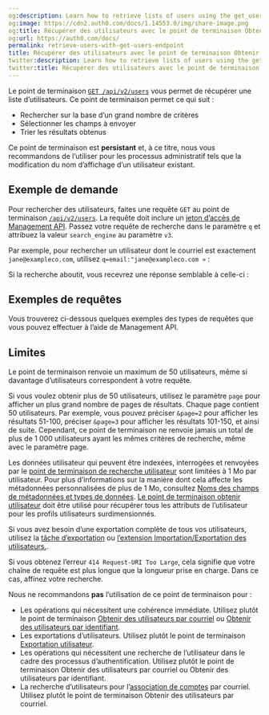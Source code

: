 ```yaml
---
og:description: Learn how to retrieve lists of users using the get_users endpoint.
og:image: https://cdn2.auth0.com/docs/1.14553.0/img/share-image.png
og:title: Récupérer des utilisateurs avec le point de terminaison Obtenir utilisateur
og:url: https://auth0.com/docs/
permalink: retrieve-users-with-get-users-endpoint
title: Récupérer des utilisateurs avec le point de terminaison Obtenir utilisateur
twitter:description: Learn how to retrieve lists of users using the get_users endpoint.
twitter:title: Récupérer des utilisateurs avec le point de terminaison Obtenir utilisateur
---
```


Le point de terminaison [`GET /api/v2/users`](/api/management/v2#!/Users/get_users) vous permet de récupérer une liste d’utilisateurs. Ce point de terminaison permet ce qui suit :

* Rechercher sur la base d’un grand nombre de critères
* Sélectionner les champs à envoyer
* Trier les résultats obtenus

Ce point de terminaison est **persistant** et, à ce titre, nous vous recommandons de l’utiliser pour les processus administratif tels que la modification du nom d’affichage d’un utilisateur existant.

## Exemple de demande

Pour rechercher des utilisateurs, faites une requête `GET` au point de terminaison [`/api/v2/users`](/api/management/v2#!/Users/get_users). La requête doit inclure un [jeton d’accès de Management API](/security/tokens/access-tokens/management-api-access-tokens). Passez votre requête de recherche dans le paramètre `q` et attribuez la valeur `search_engine` au paramètre `v3`.

Par exemple, pour rechercher un utilisateur dont le courriel est exactement `jane@exampleco.com`, utilisez `q=email:"jane@exampleco.com »` :



Si la recherche aboutit, vous recevrez une réponse semblable à celle-ci :



## Exemples de requêtes

Vous trouverez ci-dessous quelques exemples des types de requêtes que vous pouvez effectuer à l’aide de Management API.



## Limites

Le point de terminaison renvoie un maximum de 50 utilisateurs, même si davantage d’utilisateurs correspondent à votre requête.

Si vous voulez obtenir plus de 50 utilisateurs, utilisez le paramètre `page` pour afficher un plus grand nombre de pages de résultats. Chaque page contient 50 utilisateurs. Par exemple, vous pouvez préciser `&page=2` pour afficher les résultats 51-100, préciser `&page=3` pour afficher les résultats 101-150, et ainsi de suite. Cependant, ce point de terminaison ne renvoie jamais un total de plus de 1 000 utilisateurs ayant les mêmes critères de recherche, même avec le paramètre page.

Les données utilisateur qui peuvent être indexées, interrogées et renvoyées par le [point de terminaison de recherche utilisateur](https://auth0.com/docs/api/management/v2/users/get-users) sont limitées à 1 Mo par utilisateur. Pour plus d’informations sur la manière dont cela affecte les métadonnées personnalisées de plus de 1 Mo, consultez [Noms des champs de métadonnées et types de données](/manage-users/user-accounts/metadata/metadata-fields-data#size-limits-and-storage). [Le point de terminaison obtenir utilisateur](https://auth0.com/docs/api/management/v2/users/get-users-by-id) doit être utilisé pour récupérer tous les attributs de l’utilisateur pour les profils utilisateurs surdimensionnés.

Si vous avez besoin d’une exportation complète de tous vos utilisateurs, utilisez la [tâche d’exportation](/api/management/v2#!/Jobs/post_users_exports) ou [l’extension Importation/Exportation des utilisateurs.](/extensions/user-import-export).

Si vous obtenez l’erreur `414 Request-URI Too Large`, cela signifie que votre chaîne de requête est plus longue que la longueur prise en charge. Dans ce cas, affinez votre recherche.

Nous ne recommandons **pas** l’utilisation de ce point de terminaison pour :

* Les opérations qui nécessitent une cohérence immédiate. Utilisez plutôt le point de terminaison [Obtenir des utilisateurs par courriel](/users/user-search/retrieve-users-with-get-users-by-email-endpoint) ou [Obtenir des utilisateurs par identifiant](/users/user-search/retrieve-users-with-get-users-by-id-endpoint).
* Les exportations d’utilisateurs. Utilisez plutôt le point de terminaison [Exportation utilisateur](/users/import-and-export-users/bulk-user-exports).
* Les opérations qui nécessitent une recherche de l’utilisateur dans le cadre des processus d’authentification. Utilisez plutôt le point de terminaison Obtenir des utilisateurs par courriel ou Obtenir des utilisateurs par identifiant.
* La recherche d’utilisateurs pour l’[association de comptes](/users/user-account-linking) par courriel. Utilisez plutôt le point de terminaison Obtenir des utilisateurs par courriel.